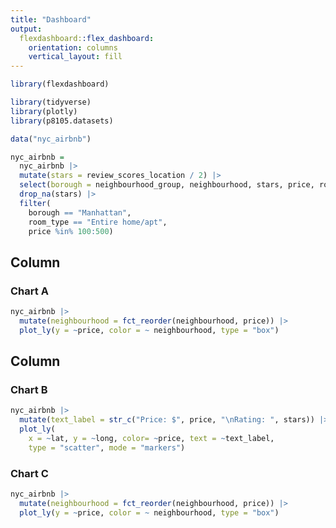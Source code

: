 ```yaml
---
title: "Dashboard"
output: 
  flexdashboard::flex_dashboard:
    orientation: columns
    vertical_layout: fill
---
```


```r
library(flexdashboard)

library(tidyverse)
library(plotly)
library(p8105.datasets)

data("nyc_airbnb")

nyc_airbnb = 
  nyc_airbnb |>
  mutate(stars = review_scores_location / 2) |>
  select(borough = neighbourhood_group, neighbourhood, stars, price, room_type, lat, long) |>
  drop_na(stars) |>
  filter(
    borough == "Manhattan",
    room_type == "Entire home/apt",
    price %in% 100:500)
```

Column {data-width=650}
-----------------------------------------------------------------------

### Chart A

```r
nyc_airbnb |>
  mutate(neighbourhood = fct_reorder(neighbourhood, price)) |>
  plot_ly(y = ~price, color = ~ neighbourhood, type = "box")
```

Column {data-width=350}
-----------------------------------------------------------------------

### Chart B

```r
nyc_airbnb |>
  mutate(text_label = str_c("Price: $", price, "\nRating: ", stars)) |>
  plot_ly(
    x = ~lat, y = ~long, color= ~price, text = ~text_label,
    type = "scatter", mode = "markers")
```

### Chart C

```r
nyc_airbnb |>
  mutate(neighbourhood = fct_reorder(neighbourhood, price)) |>
  plot_ly(y = ~price, color = ~ neighbourhood, type = "box")
```


